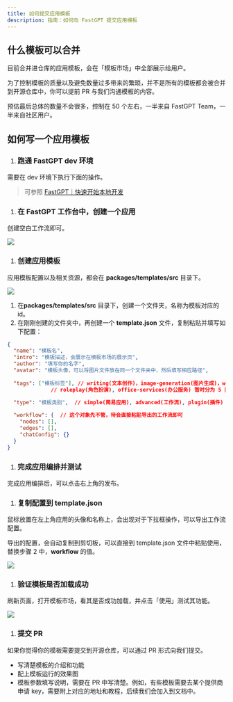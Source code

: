 ```yaml
---
title: 如何提交应用模板
description: 指南：如何向 FastGPT 提交应用模板
---
```



## 什么模板可以合并

目前合并进仓库的应用模板，会在「模板市场」中全部展示给用户。

为了控制模板的质量以及避免数量过多带来的繁琐，并不是所有的模板都会被合并到开源仓库中，你可以提前 PR 与我们沟通模板的内容。

预估最后总体的数量不会很多，控制在 50 个左右，一半来自 FastGPT Team，一半来自社区用户。

## 如何写一个应用模板

1. ### 跑通 FastGPT dev 环境

需要在 dev 环境下执行下面的操作。

> 可参照 [FastGPT｜快速开始本地开发](https://doc.fastgpt.in/docs/development/intro/)

1. ### 在 FastGPT 工作台中，创建一个应用

创建空白工作流即可。

![](/imgs/template_submission1.png)

1. ### 创建应用模板

应用模板配置以及相关资源，都会在 **packages/templates/src** 目录下。

![](/imgs/template_submission2.png)

1. 在**packages/templates/src** 目录下，创建一个文件夹，名称为模板对应的 id。
2. 在刚刚创建的文件夹中，再创建一个 **template.json** 文件，复制粘贴并填写如下配置：

```json
{
  "name": "模板名",
  "intro": "模板描述，会展示在模板市场的展示页",
  "author": "填写你的名字",
  "avatar": "模板头像，可以将图片文件放在同一个文件夹中，然后填写相应路径",
  
  "tags": ["模板标签"], // writing(文本创作)，image-generation(图片生成)，web-search(联网搜索),
              // roleplay(角色扮演), office-services(办公服务) 暂时分为 5 类，从中选择相应的标签
  
  "type": "模板类别",  // simple(简易应用), advanced(工作流), plugin(插件)

  "workflow": {  // 这个对象先不管，待会直接粘贴导出的工作流即可
    "nodes": [],
    "edges": [],
    "chatConfig": {}
  }
}
```

1. ### 完成应用编排并测试

完成应用编排后，可以点击右上角的发布。

1. ### 复制配置到 template.json

鼠标放置在左上角应用的头像和名称上，会出现对于下拉框操作，可以导出工作流配置。

导出的配置，会自动复制到剪切板，可以直接到 template.json 文件中粘贴使用，替换步骤 2 中，**workflow** 的值。

![](/imgs/template_submission3.png)

1. ### 验证模板是否加载成功

刷新页面，打开模板市场，看其是否成功加载，并点击「使用」测试其功能。

![](/imgs/template_submission4.png)

1. ### 提交 PR

如果你觉得你的模板需要提交到开源仓库，可以通过 PR 形式向我们提交。

- 写清楚模板的介绍和功能
- 配上模板运行的效果图
- 模板参数填写说明，需要在 PR 中写清楚。例如，有些模板需要去某个提供商申请 key，需要附上对应的地址和教程，后续我们会加入到文档中。
